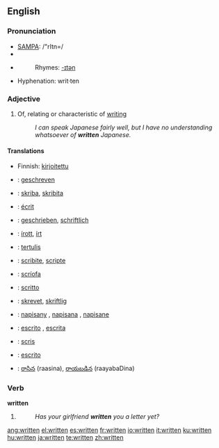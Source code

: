 ==English==

{{rank|can't|ready|ought|443|written|arms|across|answer}}

===Pronunciation===
*[[w:SAMPA|SAMPA]]: /"rItn=/
*{{IPA|/'rɪtn̩/}}
*{{audio|en-us-written.ogg|Audio (US)}}
*:Rhymes: [[Rhymes:English:-ɪtən|-ɪtən]]
*Hyphenation: writ&middot;ten

===Adjective===
{{en-adj}}

# Of, relating or characteristic of [[writing]]
#:''I can speak Japanese fairly well, but I have no understanding whatsoever of '''written''' Japanese.''

====Translations====
{{trans-top|of, relating or characteristic of writing}}
*Finnish: [[kirjoitettu]]
{{trans-mid}}
{{trans-bottom}}

{{ttbc-top}}
*{{ttbc|Dutch}}: [[geschreven]]
*{{ttbc|Esperanto}}: [[skriba]], [[skribita]]
*{{ttbc|French}}: [[écrit]]
*{{ttbc|German}}: [[geschrieben]], [[schriftlich]]
*{{ttbc|Hungarian}}: [[írott]], [[írt]]
*{{ttbc|Indonesian}}: [[tulis|tertulis]]
*{{ttbc|Interlingua}}: [[scribite]], [[scripte]]
*{{ttbc|Irish}}: [[scríofa]]
*{{ttbc|Italian}}: [[scritto]]
{{ttbc-mid}}
*{{ttbc|Norwegian}}: [[skrevet]], [[skriftlig]]
*{{ttbc|Polish}}: [[napisany]] {{m}}, [[napisana]] {{f}}, [[napisane]] {{n}}
*{{ttbc|Portuguese}}: [[escrito]] {{m}}, [[escrita]] {{f}}
*{{ttbc|Romanian}}: [[scris]]
*{{ttbc|Spanish}}: [[escrito]]
*{{ttbc|Telugu}}: [[రాసిన]] (raasina), [[రాయబడిన]] (raayabaDina)
{{trans-bottom}}

===Verb===
'''written'''

# {{past participle of|[[write]]}}
#:''Has your girlfriend '''written''' you a letter yet?''

[[ang:written]]
[[el:written]]
[[es:written]]
[[fr:written]]
[[io:written]]
[[it:written]]
[[ku:written]]
[[hu:written]]
[[ja:written]]
[[te:written]]
[[zh:written]]